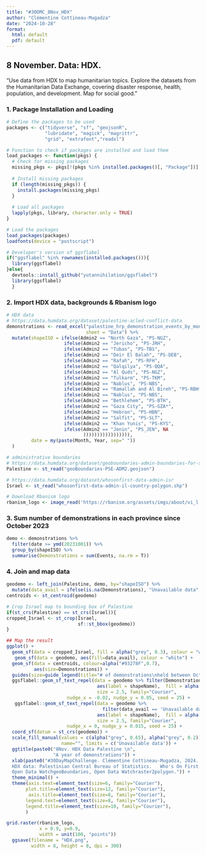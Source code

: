 ```yaml
---
title: "#30DMC_8Nov_HDX"
author: "Clémentine Cottineau-Mugadza"
date: "2024-10-28"
format: 
  html: default
  pdf: default
---
```


## 8 November. Data: HDX. 

"Use data from HDX to map humanitarian topics. Explore the datasets from the Humanitarian Data Exchange, covering disaster response, health, population, and development. Map for social good."

### 1. Package Installation and Loading

```r
# Define the packages to be used
packages <- c("tidyverse", "sf", "geojsonR", 
              "lubridate", "magick", "magrittr",
              "grid", "extrafont","readxl")

# Function to check if packages are installed and load them
load_packages <- function(pkgs) {
  # Check for missing packages
  missing_pkgs <- pkgs[!(pkgs %in% installed.packages()[, "Package"])]
  
  # Install missing packages
  if (length(missing_pkgs)) {
    install.packages(missing_pkgs)
  }
  
  # Load all packages
  lapply(pkgs, library, character.only = TRUE)
}

# Load the packages
load_packages(packages)
loadfonts(device = "postscript")

# Developer's version of ggsflabel
if("ggsflabel" %in% rownames(installed.packages())){
  library(ggsflabel)
}else{
  devtools::install_github("yutannihilation/ggsflabel")
  library(ggsflabel)
  }


```

### 2. Import HDX data, backgrounds & Rbanism logo

```r
# HDX data
# https://data.humdata.org/dataset/palestine-acled-conflict-data
demonstrations <- read_excel("palestine_hrp_demonstration_events_by_month-year_as-of-28oct2024.xlsx",
                             sheet = "Data") %>%
  mutate(shapeISO = ifelse(Admin2 == "North Gaza", "PS-NGZ",
                     ifelse(Admin2 == "Jericho", "PS-JRH", 
                     ifelse(Admin2 == "Tubas", "PS-TBS",
                     ifelse(Admin2 == "Deir El Balah", "PS-DEB",  
                     ifelse(Admin2 == "Rafah", "PS-RFH",
                     ifelse(Admin2 == "Qalqilya", "PS-QQA",
                     ifelse(Admin2 == "Al Quds", "PS-NGZ",
                     ifelse(Admin2 == "Tulkarm", "PS-TKM",
                     ifelse(Admin2 == "Nablus", "PS-NBS",
                     ifelse(Admin2 == "Ramallah and Al Bireh", "PS-RBH*",   
                     ifelse(Admin2 == "Nablus", "PS-NBS",
                     ifelse(Admin2 == "Bethlehem", "PS-BTH",
                     ifelse(Admin2 == "Gaza City", "PS-GZA*",
                     ifelse(Admin2 == "Hebron", "PS-HBN",
                     ifelse(Admin2 == "Salfit", "PS-SLT",
                     ifelse(Admin2 == "Khan Yunis", "PS-KYS", 
                     ifelse(Admin2 == "Jenin", "PS_JEN", NA       
                            ))))))))))))))))),
         date = my(paste(Month, Year, sep=" "))
  )

# administrative boundaries
# https://data.humdata.org/dataset/geoboundaries-admin-boundaries-for-state-of-palestine
Palestine <- st_read("geoBoundaries-PSE-ADM2.geojson") 

# https://data.humdata.org/dataset/whosonfirst-data-admin-isr
Israel <- st_read("whosonfirst-data-admin-il-country-polygon.shp")

# Download Rbanism logo
rbanism_logo <- image_read('https://rbanism.org/assets/imgs/about/vi_l.jpg')
```

### 3. Sum number of demonstrations in each province since October 2023

```r
demo <- demonstrations %>%
  filter(date >= ymd(20231001)) %>%
  group_by(shapeISO) %>%
  summarise(Demonstrations = sum(Events, na.rm = T))
```

### 4. Join and map data

```r
geodemo <- left_join(Palestine, demo, by="shapeISO") %>%
  mutate(data_avail = ifelse(is.na(Demonstrations), "Unavailable data", ""))
centroids <- st_centroid(geodemo)

# Crop Israel map to bounding box of Palestine
if(st_crs(Palestine) == st_crs(Israel)){
cropped_Israel <- st_crop(Israel,
                          sf::st_bbox(geodemo))
}

## Map the result
ggplot() +
  geom_sf(data = cropped_Israel, fill = alpha("grey", 0.3), colour = "white") +
   geom_sf(data = geodemo, aes(fill=data_avail), colour = "white") +
  geom_sf(data = centroids, colour=alpha("#93278F",0.7), 
          aes(size=Demonstrations)) +
  guides(size=guide_legend(title="# of demonstrations\nheld between Oct'23 \nand Oct'24")) +
  ggsflabel::geom_sf_text_repel(data = geodemo %>% filter(Demonstrations > 50), 
                                 aes(label = shapeName),  fill = alpha("white", 0.5),
                                 size = 2.5, family="Courier",
                      nudge_x = -0.02, nudge_y = 0.05, seed = 25) +
   ggsflabel::geom_sf_text_repel(data = geodemo %>% 
                                   filter(data_avail == 'Unavailable data'), 
                                 aes(label = shapeName),  fill = alpha("white", 0.5),
                                 size = 2.5, family="Courier",
                      nudge_x = 0, nudge_y = 0.015, seed = 25) +
  coord_sf(datum = st_crs(geodemo)) +
  scale_fill_manual(values = c(alpha("grey", 0.65), alpha("grey", 0.2)), 
                    name="", limits = c('Unavailable data')) +
  ggtitle(paste0("8Nov. HDX Data Palestine \n",
                 "A year of demonstrations")) +
  xlab(paste0("#30DayMapChallenge. Clémentine Cottineau-Mugadza, 2024. 
  HDX data: Palestinian Central Bureau of Statistics. 	Who's On First.
  Open Data WatchgeoBoundaries, Open Data Watchraster2polygon.")) +
  theme_minimal() +
  theme(axis.text=element_text(size=6, family="Courier"),
       plot.title=element_text(size=12, family="Courier"),
        axis.title=element_text(size=8, family="Courier"),
       legend.text=element_text(size=8, family="Courier"),
       legend.title=element_text(size=10, family="Courier"),
       ) 

grid.raster(rbanism_logo,
            x = 0.9, y=0.9,
            width = unit(100, "points"))
  ggsave(filename = "HDX.png",
         width = 8, height = 8, dpi = 300)

```
